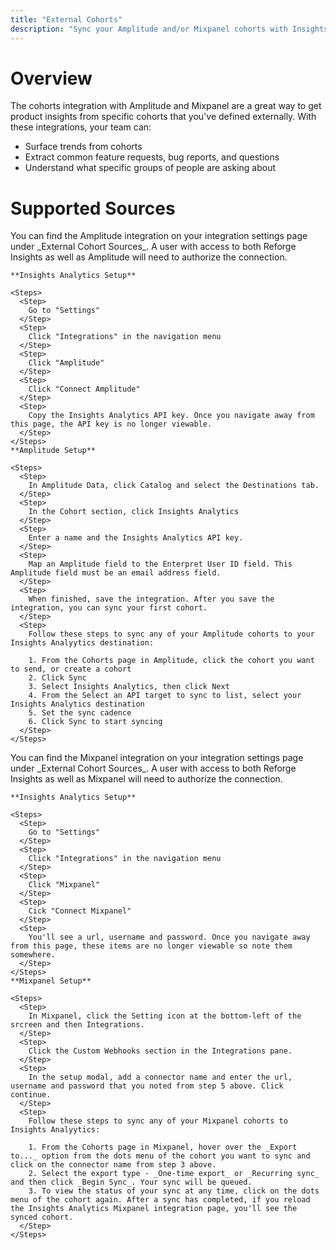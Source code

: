```yaml
---
title: "External Cohorts"
description: "Sync your Amplitude and/or Mixpanel cohorts with Insights Analytics to understand qualitative feedback from specific groups."
---
```


# Overview

The cohorts integration with Amplitude and Mixpanel are a great way to get product insights from specific cohorts that you've defined externally. With these integrations, your team can:

- Surface trends from cohorts
- Extract common feature requests, bug reports, and questions
- Understand what specific groups of people are asking about

# Supported Sources

<AccordionGroup>
  <Accordion title="Amplitude">
    You can find the Amplitude integration on your integration settings page under _External Cohort Sources_. A user with access to both Reforge Insights as well as Amplitude will need to authorize the connection.

    **Insights Analytics Setup**

    <Steps>
      <Step>
        Go to "Settings"
      </Step>
      <Step>
        Click "Integrations" in the navigation menu
      </Step>
      <Step>
        Click "Amplitude"
      </Step>
      <Step>
        Click "Connect Amplitude"
      </Step>
      <Step>
        Copy the Insights Analytics API key. Once you navigate away from this page, the API key is no longer viewable.
      </Step>
    </Steps>
    **Amplitude Setup**

    <Steps>
      <Step>
        In Amplitude Data, click Catalog and select the Destinations tab.
      </Step>
      <Step>
        In the Cohort section, click Insights Analytics
      </Step>
      <Step>
        Enter a name and the Insights Analytics API key.
      </Step>
      <Step>
        Map an Amplitude field to the Enterpret User ID field. This Amplitude field must be an email address field.
      </Step>
      <Step>
        When finished, save the integration. After you save the integration, you can sync your first cohort.
      </Step>
      <Step>
        Follow these steps to sync any of your Amplitude cohorts to your Insights Analyytics destination:

        1. From the Cohorts page in Amplitude, click the cohort you want to send, or create a cohort
        2. Click Sync
        3. Select Insights Analytics, then click Next
        4. From the Select an API target to sync to list, select your Insights Analytics destination
        5. Set the sync cadence
        6. Click Sync to start syncing
      </Step>
    </Steps>
  </Accordion>
  <Accordion title="Mixpanel">
    You can find the Mixpanel integration on your integration settings page under _External Cohort Sources_. A user with access to both Reforge Insights as well as Mixpanel will need to authorize the connection.

    **Insights Analytics Setup**

    <Steps>
      <Step>
        Go to "Settings"
      </Step>
      <Step>
        Click "Integrations" in the navigation menu
      </Step>
      <Step>
        Click "Mixpanel"
      </Step>
      <Step>
        Cick "Connect Mixpanel"
      </Step>
      <Step>
        You'll see a url, username and password. Once you navigate away from this page, these items are no longer viewable so note them somewhere.
      </Step>
    </Steps>
    **Mixpanel Setup**

    <Steps>
      <Step>
        In Mixpanel, click the Setting icon at the bottom-left of the srcreen and then Integrations.
      </Step>
      <Step>
        Click the Custom Webhooks section in the Integrations pane.
      </Step>
      <Step>
        In the setup modal, add a connector name and enter the url, username and password that you noted from step 5 above. Click continue.
      </Step>
      <Step>
        Follow these steps to sync any of your Mixpanel cohorts to Insights Analyytics:

        1. From the Cohorts page in Mixpanel, hover over the _Export to..._ option from the dots menu of the cohort you want to sync and click on the connector name from step 3 above.
        2. Select the export type - _One-time export_ or _Recurring sync_ and then click _Begin Sync_. Your sync will be queued.
        3. To view the status of your sync at any time, click on the dots menu of the cohort again. After a sync has completed, if you reload the Insights Analytics Mixpanel integration page, you'll see the synced cohort.
      </Step>
    </Steps>
  </Accordion>
</AccordionGroup>